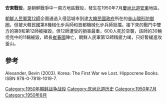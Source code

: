 {{noteTA
|1=zh:朝鮮戰爭; zh-cn:朝鲜战争; zh-tw:韓戰; zh-hk:韓戰; zh-sg:韩战;
|2=zh:南北朝鲜; zh-cn:朝韩; zh-tw:南北韓; zh-hk:南北韓; zh-sg:南北韩
|3=zh-hans:朝鲜停战; zh-hant:朝鮮停戰;   <!-- 不要删！否则会出现“北韓停戰協定”之类错误转换！ -->
|4=zh-hans:朝鲜半岛; zh-hant:朝鮮半島;   <!-- 不要删！否则会出现“北韓半島”之类错误转换！ -->
|5=zh-hans:韩国战争; zh-hant:韓國戰爭;   <!-- 不要删！否则会出现“南韓戰爭”之类错误转换！ -->
|6=zh:太極旗飄揚; zh-cn:太极旗飘扬; zh-tw:太極旗－生死兄弟; zh-hk:太極旗飄揚：生死有情;
|7=zh-hans:朝鲜人民军; zh-hant:朝鮮人民軍;   <!-- 不要删！否则会出现“北韓人民軍”之类错误转换！ -->
|8=zh-hans:朝鲜;zh-hant:北韓;
|9=zh-hans:韩国;zh-hant:南韓;
|10=zh-hans:朝军;zh-hant:北韓軍隊;
|11=zh-hans:韩军;zh-hant:南韓軍隊;
|12=zh-hans:韩国国军;zh-hant:韓國國軍; <!-- 不要删！否则会出现“南韓國軍”之类错误转换！ -->
|13=zh-hans:朝鲜民主主义人民共和国;zh-hant:朝鮮民主主義人民共和國  <!-- 不要删！否则会出现“北韓民主主義人民共和國”之类错误转换！ -->
}}
{{Infobox Military Conflict
|conflict=安東戰役
|partof=[[朝鮮戰爭|朝鮮戰爭]]
|date=1950年7月下旬－1950年8月1日
|place=[[韓國|韓國]][[慶尚北道|慶尚北道]][[安東市|安東市]]
|result=[[韓國|韓國]]勝利
|combatant1={{KOR}}
|combatant2={{PRK}}
|strength1   =
|strength2   =
|commander1={{flagicon|South Korea}} [[金弘壹|金弘壹]]（第1軍）<br>{{flagicon|South Korea}} [[金錫源|金錫源]]（首都師）<br>{{flagicon|South Korea}} {{Link-ko|李成佳|이성가}}（第8師）
|commander2={{flagicon|PRK}} [[武亭|武亭]]（第2軍）<br>{{flagicon|PRK}} [[崔春國|崔春國]]（[[朝鲜人民军第12师|第12師]]）
|casualties1 = 不明
|casualties2 = 600人陣亡<br>11輛坦克被擊毀
}}

'''安東戰役'''，是朝鮮戰爭中一南方地區戰役，發生在1950年7月[[慶尚北道|慶尚北道]][[安东市|安東]]地區。

[[朝鮮人民軍|朝鮮人民軍]][[朝鲜人民军第12师|第12師]]企圖通過入侵這城市到達[[大韓民國政府|大韓民國政府]]所在的[[釜山環形防御圈|釜山環形防御圈]]，但被大韓民國第8機械化步兵師和首都機械化步兵師抵擋。接下來的戰鬥中雙方的第8和第12師被摧毀，但12師遭受的損害最重，600人死於空襲，該師的30輛坦克中的11輛被毀，師長[[崔春國|崔春國]]陣亡，朝鮮人民軍第12師精疲力竭，只好暫緩進攻釜山。

==參考==
Alexander, Bevin (2003). Korea: The First War we Lost. Hippocrene Books. ISBN 978-0-7818-1019-7.
{{朝鲜战争}}
[[Category:1950年朝鲜战争战役|Category:1950年朝鲜战争战役]]
[[Category:庆尚北道历史|Category:庆尚北道历史]]
[[Category:1950年7月|Category:1950年7月]]
[[Category:1950年8月|Category:1950年8月]]